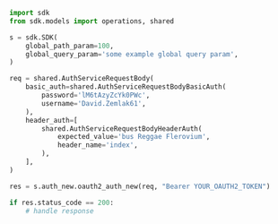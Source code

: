 ```python showLineNumbers copy filename="Oauth2 Auth New usage example"
import sdk
from sdk.models import operations, shared

s = sdk.SDK(
    global_path_param=100,
    global_query_param='some example global query param',
)

req = shared.AuthServiceRequestBody(
    basic_auth=shared.AuthServiceRequestBodyBasicAuth(
        password='lM6tAzyZcYk0PWc',
        username='David.Zemlak61',
    ),
    header_auth=[
        shared.AuthServiceRequestBodyHeaderAuth(
            expected_value='bus Reggae Flerovium',
            header_name='index',
        ),
    ],
)

res = s.auth_new.oauth2_auth_new(req, "Bearer YOUR_OAUTH2_TOKEN")

if res.status_code == 200:
    # handle response
```
